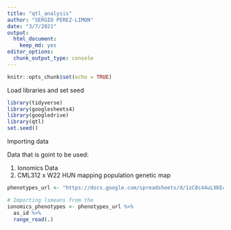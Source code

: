```yaml
---
title: "qtl_analysis"
author: "SERGIO PEREZ-LIMON"
date: "3/7/2021"
output: 
  html_document: 
    keep_md: yes
editor_options: 
  chunk_output_type: console
---
```


```r
knitr::opts_chunk$set(echo = TRUE)
```

Load libraries and set seed

```r

library(tidyverse)
library(googlesheets4)
library(googledrive)
library(qtl)
set.seed()

```
Importing data

Data that is goint to be used:

1. Ionomics Data
2. CML312 x W22 HUN mapping population genetic map
```r

phenotypes_url <- "https://docs.google.com/spreadsheets/d/1zC8c44uLXKEccDdUKaMmhRGn0JU5wNt1iOYS1xmPWGs/edit#gid=1931442445"

# Importing lsmeans from the 
ionomics_phenotypes <- phenotypes_url %>%
  as_id %>%
  range_read(.)



```


